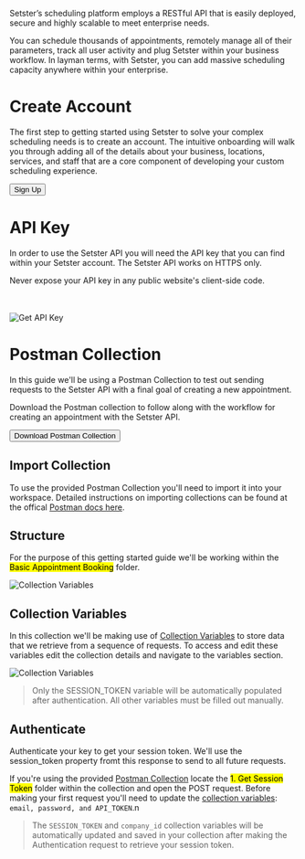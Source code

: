 Setster’s scheduling platform employs a RESTful API that is easily deployed, secure and highly scalable to meet enterprise needs.

You can schedule thousands of appointments, remotely manage all of their parameters, track all user activity and plug Setster within your business workflow. In layman terms, with Setster, you can add massive scheduling capacity anywhere within your enterprise.


# Create Account
The first step to getting started using Setster to solve your complex scheduling needs is to create an account. The intuitive onboarding will walk you through adding all of the details about your business, locations, services, and staff that are a core component of developing your custom scheduling experience.


<button name="button" onclick="window.location.href='https://www.setster.com/onboarding/personal'" class="setster-btn">Sign Up</button>


# API Key

In order to use the Setster API you will need the API key that you can find within your Setster account. The Setster API works on HTTPS only. 

<div class="ui red icon message">
    <div class="content">  
      <i class="info icon"></i>
      <p>
        Never expose your API key in any public website's client-side code.
      </p>
  </div>
</div>

<br>
<br>
<img src="../images/GetAPIKey.png" alt="Get API Key"/>

# Postman Collection

In this guide we'll be using a Postman Collection to test out sending requests to the Setster API with a final goal of creating a new appointment.

Download the Postman collection to follow along with the workflow for creating an appointment with the Setster API.

<a class="btn btn-danger" role="button" href="./Setster API.Basic_Booking_Reference.json"
   download="proposed_file_name">
<button name="button" class="setster-btn">Download Postman Collection
</button></a>

## Import Collection
To use the provided Postman Collection you'll need to import it into your workspace. Detailed instructions on importing collections can be found at the offical [Postman docs here](https://learning.postman.com/docs/getting-started/importing-and-exporting-data/).

## Structure
For the purpose of this getting started guide we'll be working within the <mark>Basic Appointment Booking</mark> folder.

<img src="../images/collectionFolders.png" alt="Collection Variables" />

## Collection Variables
In this collection we'll be making use of [Collection Variables](https://learning.postman.com/docs/sending-requests/variables/#defining-collection-variables) to store data that we retrieve from a sequence of requests. To access and edit these variables edit the collection details and navigate to the variables section.

<img src="../images/collectionVariables.png" alt="Collection Variables" />

<blockquote>
  Only the SESSION_TOKEN variable will be automatically populated after authentication. All other variables must be filled out manually.
</blockquote>

## Authenticate
Authenticate your key to get your session token. We'll use the session_token property fromt this response to send to all future requests.
 
If you're using the provided [Postman Collection](#section/Postman-Collection) locate the <mark>1. Get Session Token</mark> folder within the collection and open the POST request. Before making your first request you'll need to update the [collection variables](#section/Postman-Collection/Collection-Variables): `email, password, and API_TOKEN`.n <blockquote>The `SESSION_TOKEN` and `company_id` collection variables will be automatically updated and saved in your collection after making the Authentication request to retrieve your session token. </blockquote>